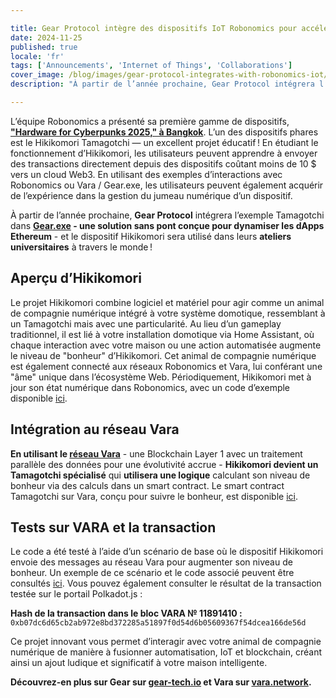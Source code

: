 ```yaml
---

title: Gear Protocol intègre des dispositifs IoT Robonomics pour accélérer l’utilisation et l’éducation autour de la technologie Blockchain
date: 2024-11-25
published: true
locale: 'fr'
tags: ['Announcements', 'Internet of Things', 'Collaborations']
cover_image: /blog/images/gear-protocol-integrates-with-robonomics-iot/cover.webp
description: "À partir de l’année prochaine, Gear Protocol intégrera l’exemple Tamagotchi dans Gear.exe - une solution sans pont conçue pour dynamiser les dApps Ethereum - et le dispositif Hikikomori sera utilisé dans leurs ateliers universitaires à travers le monde!"

---
```


L’équipe Robonomics a présenté sa première gamme de dispositifs, **["Hardware for Cyberpunks 2025," à Bangkok](https://x.com/AIRA_Robonomics/status/1856724439439913110)**. L’un des dispositifs phares est le Hikikomori Tamagotchi — un excellent projet éducatif ! En étudiant le fonctionnement d’Hikikomori, les utilisateurs peuvent apprendre à envoyer des transactions directement depuis des dispositifs coûtant moins de 10 $ vers un cloud Web3. En utilisant des exemples d’interactions avec Robonomics ou Vara / Gear.exe, les utilisateurs peuvent également acquérir de l’expérience dans la gestion du jumeau numérique d’un dispositif.

À partir de l’année prochaine, **Gear Protocol** intégrera l’exemple Tamagotchi dans **[Gear.exe](https://gear-tech.io/gear-exe) - une solution sans pont conçue pour dynamiser les dApps Ethereum** - et le dispositif Hikikomori sera utilisé dans leurs **ateliers universitaires** à travers le monde !

## Aperçu d’Hikikomori

Le projet Hikikomori combine logiciel et matériel pour agir comme un animal de compagnie numérique intégré à votre système domotique, ressemblant à un Tamagotchi mais avec une particularité. Au lieu d’un gameplay traditionnel, il est lié à votre installation domotique via Home Assistant, où chaque interaction avec votre maison ou une action automatisée augmente le niveau de "bonheur" d’Hikikomori. Cet animal de compagnie numérique est également connecté aux réseaux Robonomics et Vara, lui conférant une "âme" unique dans l’écosystème Web. Périodiquement, Hikikomori met à jour son état numérique dans Robonomics, avec un code d’exemple disponible [ici](https://github.com/airalab/hikikomori-tamagotchi/tree/only-robonomics/main).

## Intégration au réseau Vara

**En utilisant le [réseau Vara](https://vara.network)** - une Blockchain Layer 1 avec un traitement parallèle des données pour une évolutivité accrue - **Hikikomori devient un Tamagotchi spécialisé** qui **utilisera une logique** calculant son niveau de bonheur via des calculs dans un smart contract. Le smart contract Tamagotchi sur Vara, conçu pour suivre le bonheur, est disponible [ici](https://idea.gear-tech.io/programs/0x8e5f2de1fea16db5a65d4e64bca1f8a709585853749b3572ff15487db2146771?node=wss%3A%2F%2Ftestnet.vara.network).

## Tests sur VARA et la transaction

Le code a été testé à l’aide d’un scénario de base où le dispositif Hikikomori envoie des messages au réseau Vara pour augmenter son niveau de bonheur. Un exemple de ce scénario et le code associé peuvent être consultés [ici](https://github.com/airalab/hikikomori-tamagotchi/tree/main/main). Vous pouvez également consulter le résultat de la transaction testée sur le portail Polkadot.js : 

**Hash de la transaction dans le bloc VARA № 11891410 :**
`0xb07dc6d65cb2ab972e8bd372285a51897f0d54d6b05609367f54dcea166de56d`

Ce projet innovant vous permet d’interagir avec votre animal de compagnie numérique de manière à fusionner automatisation, IoT et blockchain, créant ainsi un ajout ludique et significatif à votre maison intelligente.

**Découvrez-en plus sur Gear sur [gear-tech.io](https://gear-tech.io) et Vara sur [vara.network](https://vara.network).**